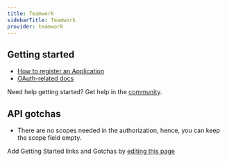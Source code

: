 ```yaml
---
title: Teamwork
sidebarTitle: Teamwork
provider: teamwork
---
```



<Overview />


## Getting started

-   [How to register an Application](https://developer.teamwork.com/guides/developer-portal)
-   [OAuth-related docs](https://developer.teamwork.com/guides/how-to-authenticate-via-app-login-flow)

<Tip>Need help getting started? Get help in the [community](https://nango.dev/slack).</Tip>

## API gotchas

-   There are no scopes needed in the authorization, hence, you can keep the scope field empty.

<Note>Add Getting Started links and Gotchas by [editing this page](https://github.com/nangohq/nango/tree/master/docs-v2/integrations/all/teamwork.mdx)</Note>
